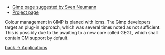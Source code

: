 *[http://bugzilla.gnome.org/show_bug.cgi?id=78265 Gimp page suggested by Sven Neumann]
*[http://www.gimp.org Project page]
Colour management in GIMP is planed with lcms. The Gimp developers target an plug-in approach, which was several times noted as not sufficient. This is possibly due to the awaiting to a new core called GEGL, which shall contain CM support by default.


[[Applications|back -> Applications]]